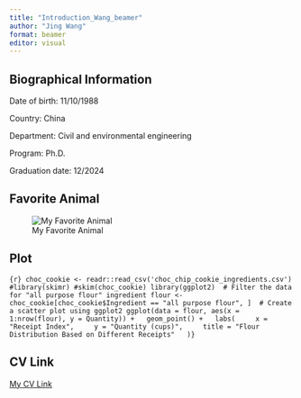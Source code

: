 ---
title: "Introduction_Wang_beamer"
author: "Jing Wang"
format: beamer
editor: visual
---

## Biographical Information

Date of birth: 11/10/1988

Country: China

Department: Civil and environmental engineering

Program: Ph.D.

Graduation date: 12/2024

## Favorite Animal

![My Favorite Animal](puppy.jpg)

## Plot

`{r} choc_cookie <- readr::read_csv('choc_chip_cookie_ingredients.csv') #library(skimr) #skim(choc_cookie) library(ggplot2)  # Filter the data for "all purpose flour" ingredient flour <- choc_cookie[choc_cookie$Ingredient == "all purpose flour", ]  # Create a scatter plot using ggplot2 ggplot(data = flour, aes(x = 1:nrow(flour), y = Quantity)) +   geom_point() +   labs(     x = "Receipt Index",     y = "Quantity (cups)",     title = "Flour Distribution Based on Different Receipts"   )}`

## CV Link

[My CV Link](https://github.com/jw73/jwang96.github.io/blob/main/CV.pdf "This is the link of my CV.")
